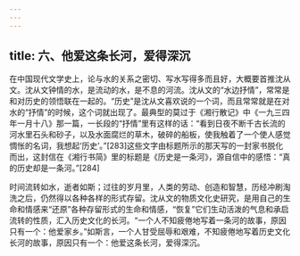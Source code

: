 ```yaml
---
---
---
```

title: 六、他爱这条长河，爱得深沉
---




在中国现代文学史上，论与水的关系之密切、写水写得多而且好，大概要首推沈从文。沈从文钟情的水，是流动的水，是不息的河流。沈从文的“水边抒情”，常常是和对历史的领悟联在一起的。“历史”是沈从文喜欢说的一个词，而且常常就是在对水的“抒情”的时候，这个词就出现了。最典型的莫过于《湘行散记》中《一九三四年一月十八》那一篇，一长段的“抒情”里有这样的话：“看到日夜不断千古长流的河水里石头和砂子，以及水面腐烂的草木，破碎的船板，使我触着了一个使人感觉惆怅的名词，我想起‘历史’。”[283]这些文字由标题所示的那天写的一封家书脱化而出，这封信在《湘行书简》里的标题是《历史是一条河》，源自信中的感悟：“真的历史却是一条河。”[284]

时间流转如水，逝者如斯；过往的岁月里，人类的劳动、创造和智慧，历经冲刷淘洗之后，仍然得以各种各样的形式存留。沈从文的物质文化史研究，是用自己的生命和情感来“还原”各种存留形式的生命和情感，“恢复”它们生动活泼的气息和承启流转的性质，汇入历史文化的长河。“一个人不知疲倦地写着一条河的故事，原因只有一个：他爱家乡。”如斯言，一个人甘受屈辱和艰难，不知疲倦地写着历史文化长河的故事，原因只有一个：他爱这条长河，爱得深沉。